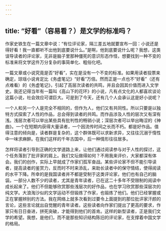 ```yaml
---
---
---
```

title: “好看”（容易看？）是文学的标准吗？
---




作家史铁生在一篇文章中说：“有位评论家，隔三差五地就要宣布一回：小说还是得好看！我一直都听不出他到底要说什么。”是啊，他到底要说什么呢？我想，这类误导读者的评论家，无非是脑子里那种僵死的意识形态作怪，想要找到一种不变的标准来将文学这件万分复杂的事简单化、粗俗化吧。

一篇文章或小说究竟是否“好看”，实在是没有一个不变的标准。如果用读者投票来确定，琼瑶小说肯定比《务虚笔记》“好看”万倍。然而正是一点也不“好看”（还有点难看）的《务虚笔记》，引起了高层次读者的共鸣，并且会因其价值而进入文学史。我还记得当年有一篇叫《高山下的花环》的小说，凡有点文化的人都喜欢谈论这篇小说，社会效应可谓巨大。可是到了今天，还有几个人会承认这是好小说呢？

一个人和另一个人是完全不相同的，但作为人，他们又有共同性。所以只要是以独特方式探索了人性的作品，总会得到读者的共鸣。而作品涉及人性的层次又有深有浅。浅层次者可以举出某些具有批判性的畅销小说；深层次者可以举出晦涩的《神曲》。一个在短期内获得大量读者，一个因流传时间之长而不朽。都是好作品。值得注意的倾向是，读者群是复杂的，这个群体既可以求新求异，又往往沉溺于惰性中一味求麻醉。在我们这样的千年古国中，后一种情形往往居多。

怎样将读者引导到正确的文学道路上来，让他们通过阅读参与对于人性的探讨，这个任务落到了批评家的肩上。我们文坛做得如何？不用我来评价，大家都深有体会。我们的创作，实际上早就成了作家们孤军奋战。某些评论家不但不能引导读者，提高读者的鉴赏力，反而时不时来添乱，来助长读者中的保守情结，使得阅读的水平下降。所幸的是我国读者并不都是受制于这类评论家，他们也有自己的脑袋。一部分人数不少的读者，尤其是青年读者，已在这二十多年不受限制的阅读中成长起来了。他们不但能够欣赏那些浅层次的好作品，也在学习欣赏那些深层次的纯文学。大浪淘沙似的文学运动不但锻炼了作家，也锻炼了他们。他们已经掌握或正在掌握辨别的方法。我在网络上就多次看到过要令上面提到的那位批评家汗颜的言论，这些言论就出自觉醒的青年读者。这些读者向作家们提出了更高的要求，作家只有日日奋进，拼死突破，才能得到他们的首肯。这样的新型读者，正是我们文学的希望。我想，是他们，而不是那些知识结构陈旧的评论家，在支撑着中国文学的格局。